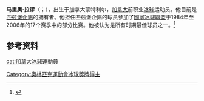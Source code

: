 {{roughtranslation|time=2020-03-04}}
'''马里奥·拉谬'''（{{lang-en|Mario Lemieux}}；{{bd|1965年|10月5日}}），出生于加拿大蒙特利尔，[[加拿大|加拿大]]前职业[[冰球|冰球]]运动员。他目前是[[匹茲堡企鵝|匹茲堡企鵝]]的拥有者。他担任匹茲堡企鵝的球员参加了[[國家冰球聯盟|國家冰球聯盟]]于1984年至2006年的17个赛季中的部分比赛。他被认为是所有时期最佳球员之一。<ref>{{cite encyclopedia|title=Mario Lemieux|encyclopedia=Encyclopædia Britannica|url=http://www.britannica.com/EBchecked/topic/685939/Mario-Lemieux|accessdate=October 30, 2010|archive-date=2014-10-13|archive-url=https://web.archive.org/web/20141013042537/http://www.britannica.com/EBchecked/topic/685939/Mario-Lemieux|dead-url=no}}</ref>

==参考资料==
{{Reflist}}

{{canada-bio-stub}}
{{normdaten}}
{{DEFAULTSORT:Lemieux}}
[[Category:奧林匹克運動會冰球獎牌得主|Category:奧林匹克運動會冰球獎牌得主]]
[[cat:加拿大冰球運動員|cat:加拿大冰球運動員]]